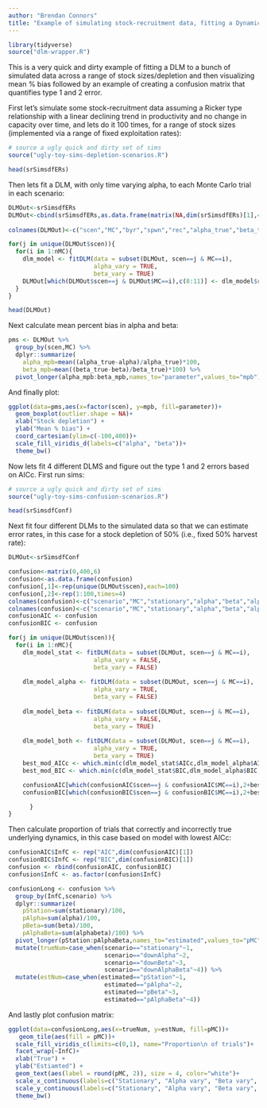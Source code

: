 ```yaml
---
author: "Brendan Connors"
title: "Example of simulating stock-recruitment data, fitting a Dynamic Linear Model to it and summarizing estimation performance"
---
```

  
```r
library(tidyverse)
source("dlm-wrapper.R")
```
This is a very quick and dirty example of fitting a DLM to a bunch of simulated data across a range of stock sizes/depletion and then visualizing mean % bias followed by an example of creating a confusion matrix that quantifies type 1 and 2 error.

First let's simulate some stock-recruitment data assuming a Ricker type relationship with a linear declining trend in productivity and no change in capacity over time, and lets do it 100 times, for a range of stock sizes (implemented via a range of fixed exploitation rates):
  
```r

# source a ugly quick and dirty set of sims
source("ugly-toy-sims-depletion-scenarios.R")

head(srSimsdfERs)
```

Then lets fit a DLM, with only time varying alpha, to each Monte Carlo trial in each scenario:
  
```r
DLMOut<-srSimsdfERs
DLMOut<-cbind(srSimsdfERs,as.data.frame(matrix(NA,dim(srSimsdfERs)[1],4)))
  
colnames(DLMOut)<-c("scen","MC","byr","spwn","rec","alpha_true","beta_true", "alpha", "beta","alpha_se", 'beta_se')

for(j in unique(DLMOut$scen)){
  for(i in 1:nMC){
    dlm_model <- fitDLM(data = subset(DLMOut, scen==j & MC==i),
                        alpha_vary = TRUE,
                        beta_vary = TRUE)
    DLMOut[which(DLMOut$scen==j & DLMOut$MC==i),c(8:11)] <- dlm_model$results[,c(12:15)]
  }
}

head(DLMOut)

```

Next calculate mean percent bias in alpha and beta: 
```r

pms <- DLMOut %>%
  group_by(scen,MC) %>%
  dplyr::summarize(
    alpha_mpb=mean((alpha_true-alpha)/alpha_true)*100,
    beta_mpb=mean((beta_true-beta)/beta_true)*100) %>%
  pivot_longer(alpha_mpb:beta_mpb,names_to="parameter",values_to="mpb")


```

And finally plot:

```r
ggplot(data=pms,aes(x=factor(scen), y=mpb, fill=parameter))+
  geom_boxplot(outlier.shape = NA)+
  xlab("Stock depletion") +
  ylab("Mean % bias") +
  coord_cartesian(ylim=c(-100,400))+
  scale_fill_viridis_d(labels=c("alpha", "beta"))+
  theme_bw() 

```

Now lets fit 4 different DLMS and figure out the type 1 and 2 errors based on AICc. First run sims:

```r

# source a ugly quick and dirty set of sims
source("ugly-toy-sims-confusion-scenarios.R")

head(srSimsdfConf)
```
Next fit four different DLMs to the simulated data so that we can estimate error rates, in this case for a stock depletion of 50% (i.e., fixed 50% harvest rate):  
```r
DLMOut<-srSimsdfConf

confusion<-matrix(0,400,6)
confusion<-as.data.frame(confusion)
confusion[,1]<-rep(unique(DLMOut$scen),each=100)
confusion[,2]<-rep(1:100,times=4)
colnames(confusion)<-c("scenario","MC","stationary","alpha","beta","alphabeta")
colnames(confusion)<-c("scenario","MC","stationary","alpha","beta","alphabeta")
confusionAIC <- confusion
confusionBIC <- confusion

for(j in unique(DLMOut$scen)){
  for(i in 1:nMC){
    dlm_model_stat <- fitDLM(data = subset(DLMOut, scen==j & MC==i),
                        alpha_vary = FALSE,
                        beta_vary = FALSE)
    
    dlm_model_alpha <- fitDLM(data = subset(DLMOut, scen==j & MC==i),
                        alpha_vary = TRUE,
                        beta_vary = FALSE)
    
    dlm_model_beta <- fitDLM(data = subset(DLMOut, scen==j & MC==i),
                        alpha_vary = FALSE,
                        beta_vary = TRUE)
    
    dlm_model_both <- fitDLM(data = subset(DLMOut, scen==j & MC==i),
                        alpha_vary = TRUE,
                        beta_vary = TRUE)
    best_mod_AICc <- which.min(c(dlm_model_stat$AICc,dlm_model_alpha$AICc,dlm_model_beta$AICc,dlm_model_both$AICc))
    best_mod_BIC <- which.min(c(dlm_model_stat$BIC,dlm_model_alpha$BIC,dlm_model_beta$BIC,dlm_model_both$BIC))

    confusionAIC[which(confusionAIC$scen==j & confusionAIC$MC==i),2+best_mod_AICc]<-1
    confusionBIC[which(confusionBIC$scen==j & confusionBIC$MC==i),2+best_mod_BIC]<-1

      }
}

```

Then calculate proportion of trials that correctly and incorrectly true underlying dynamics, in this case based on model with lowest AICc:

```r
confusionAIC$InfC <- rep("AIC",dim(confusionAIC)[1])
confusionBIC$InfC <- rep("BIC",dim(confusionBIC)[1])
confusion <- rbind(confusionAIC, confusionBIC)
confusion$InfC <- as.factor(confusion$InfC)

confusionLong <- confusion %>%
  group_by(InfC,scenario) %>%
  dplyr::summarize(
    pStation=sum(stationary)/100,
    pAlpha=sum(alpha)/100,
    pBeta=sum(beta)/100,
    pAlphaBeta=sum(alphabeta)/100) %>%
  pivot_longer(pStation:pAlphaBeta,names_to="estimated",values_to="pMC") %>%
  mutate(trueNum=case_when(scenario=="stationary"~1,
                           scenario=="downAlpha"~2,
                           scenario=="downBeta"~3,
                           scenario=="downAlphaBeta"~4)) %>%
  mutate(estNum=case_when(estimated=="pStation"~1,
                           estimated=="pAlpha"~2,
                           estimated=="pBeta"~3,
                           estimated=="pAlphaBeta"~4))  


```

And lastly plot confusion matrix:

```r
ggplot(data=confusionLong,aes(x=trueNum, y=estNum, fill=pMC))+
   geom_tile(aes(fill = pMC))+
  scale_fill_viridis_c(limits=c(0,1), name="Proportion\n of trials")+
  facet_wrap(~InfC)+
  xlab("True") +
  ylab("Estiamted") +
  geom_text(aes(label = round(pMC, 2)), size = 4, color="white")+
  scale_x_continuous(labels=c("Stationary", "Alpha vary", "Beta vary", "Both vary"), breaks=c(1,2,3,4))+
  scale_y_continuous(labels=c("Stationary", "Alpha vary", "Beta vary", "Both vary"), breaks=c(1,2,3,4))+
  theme_bw() 
```
